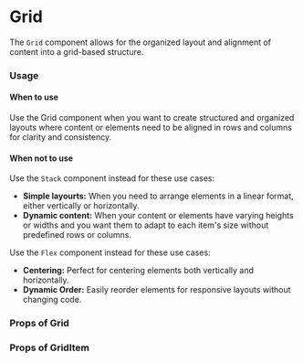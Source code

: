 
<Meta title="MDX|Grid" component={Grid}/>

# Grid

The `Grid` component allows for the organized layout and alignment of content into a grid-based structure.

### Usage

#### When to use

Use the Grid component when you want to create structured and organized layouts where content or elements need to be aligned in rows and columns for clarity and consistency.

#### When not to use

Use the `Stack` component instead for these use cases:

- **Simple layourts:** When you need to arrange elements in a linear format, either vertically or horizontally. 
- **Dynamic content:** When your content or elements have varying heights or widths and you want them to adapt to each item's size without predefined rows or columns.

Use the `Flex` component instead for these use cases:

- **Centering:** Perfect for centering elements both vertically and horizontally.
- **Dynamic Order:** Easily reorder elements for responsive layouts without changing code.

### Props of Grid
<ArgTypes of={Grid}/>

### Props of GridItem
<ArgTypes of={GridItem}/>